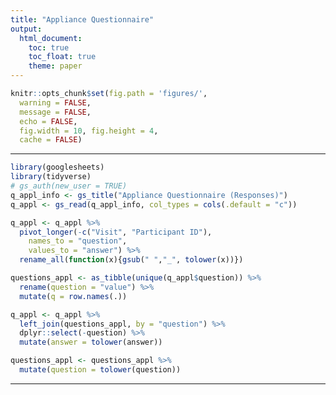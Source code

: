 ```yaml
---
title: "Appliance Questionnaire"
output:
  html_document:
    toc: true
    toc_float: true
    theme: paper
---
```


```r
knitr::opts_chunk$set(fig.path = 'figures/',
  warning = FALSE,
  message = FALSE,
  echo = FALSE,
  fig.width = 10, fig.height = 4,
  cache = FALSE)
```

---

```r
library(googlesheets)
library(tidyverse)
# gs_auth(new_user = TRUE)
q_appl_info <- gs_title("Appliance Questionnaire (Responses)")
q_appl <- gs_read(q_appl_info, col_types = cols(.default = "c"))
```

```r
q_appl <- q_appl %>%
  pivot_longer(-c("Visit", "Participant ID"),
    names_to = "question",
    values_to = "answer") %>%
  rename_all(function(x){gsub(" ","_", tolower(x))})
```

```r
questions_appl <- as_tibble(unique(q_appl$question)) %>%
  rename(question = "value") %>%
  mutate(q = row.names(.))
```

```r
q_appl <- q_appl %>%
  left_join(questions_appl, by = "question") %>%
  dplyr::select(-question) %>%
  mutate(answer = tolower(answer))
```

```r
questions_appl <- questions_appl %>%
  mutate(question = tolower(question))
```

---

